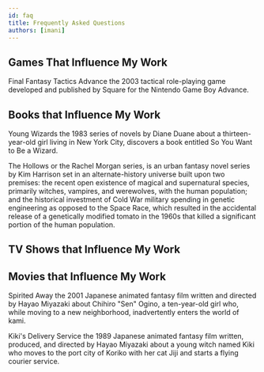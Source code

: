 ```yaml
---
id: faq
title: Frequently Asked Questions
authors: [imani]
---
```


## Games That Influence My Work

Final Fantasy Tactics Advance the 2003 tactical role-playing game developed and published by Square for the Nintendo Game Boy Advance.

## Books that Influence My Work

Young Wizards the 1983 series of novels by Diane Duane about a thirteen-year-old girl living in New York City, discovers a book entitled So You Want to Be a Wizard.

The Hollows or the Rachel Morgan series, is an urban fantasy novel series by Kim Harrison set in an alternate-history universe built upon two premises: the recent open existence of magical and supernatural species, primarily witches, vampires, and werewolves, with the human population; and the historical investment of Cold War military spending in genetic engineering as opposed to the Space Race, which resulted in the accidental release of a genetically modified tomato in the 1960s that killed a significant portion of the human population.

## TV Shows that Influence My Work

## Movies that Influence My Work

Spirited Away the 2001 Japanese animated fantasy film written and directed by Hayao Miyazaki about Chihiro "Sen" Ogino, a ten-year-old girl who, while moving to a new neighborhood, inadvertently enters the world of kami.

Kiki's Delivery Service the 1989 Japanese animated fantasy film written, produced, and directed by Hayao Miyazaki about a young witch named Kiki who moves to the port city of Koriko with her cat Jiji and starts a flying courier service.